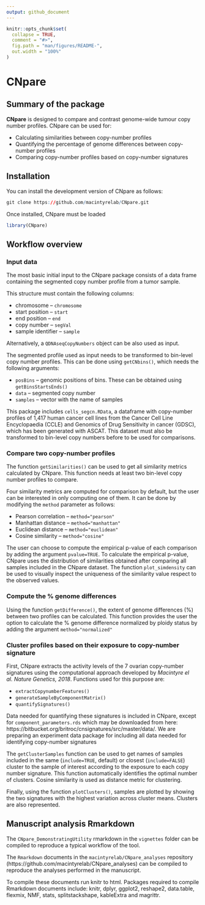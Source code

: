 ```yaml
---
output: github_document
---
```


<!-- README.md is generated from README.Rmd. Please edit that file -->

```r
knitr::opts_chunk$set(
  collapse = TRUE,
  comment = "#>",
  fig.path = "man/figures/README-",
  out.width = "100%"
)
```

# CNpare

## Summary of the package

**CNpare** is designed to compare and contrast genome-wide tumour copy number profiles. CNpare can be used for:

-   Calculating similarities between copy-number profiles
-   Quantifying the percentage of genome differences between copy-number profiles
-   Comparing copy-number profiles based on copy-number signatures

## Installation

You can install the development version of CNpare as follows:
```r
git clone https://github.com/macintyrelab/CNpare.git
```

Once installed, CNpare must be loaded
```r
library(CNpare)
```

## Workflow overview

### Input data

The most basic initial input to the CNpare package consists of a data frame containing the segmented copy number profile from a tumor sample.

This structure must contain the following columns:

-   chromosome -- `chromosome`
-   start position -- `start`
-   end position -- `end`
-   copy number -- `segVal`
-   sample identifier -- `sample`

Alternatively, a `QDNAseqCopyNumbers` object can be also used as input.

The segmented profile used as input needs to be transformed to bin-level copy number profiles. This can be done using `getCNbins()`, which needs the following arguments:

* `posBins` -- genomic positions of bins. These can be obtained using `getBinsStartsEnds()`
* `data` -- segmented copy number
* `samples` -- vector with the name of samples

This package includes `cells_segcn.RData`, a dataframe with copy-number profiles of 1,417 human cancer cell lines from the Cancer Cell Line Encyclopaedia (CCLE) and Genomics of Drug Sensitivity in cancer (GDSC), which has been generated with ASCAT. This dataset must also be transformed to bin-level copy numbers before to be used for comparisons.

### Compare two copy-number profiles

The function `getSimilarities()` can be used to get all similarity metrics calculated by CNpare. This function needs at least two bin-level copy number profiles to compare.

Four similarity metrics are computed for comparison by default, but the user can be interested in only computing one of them. It can be done by modifying the `method` parameter as follows:

-   Pearson correlation -- `method="pearson"`
-   Manhattan distance -- `method="manhattan"`
-   Euclidean distance -- `method="euclidean"`
-   Cosine similarity -- `method="cosine"`

The user can choose to compute the empirical p-value of each comparison by adding the argument `pvalue=TRUE`. To calculate the empirical p-value, CNpare uses the distribution of similarities obtained after comparing all samples included in the CNpare dataset. The function `plot_simdensity` can be used to visually inspect the uniqueness of the similarity value respect to the observed values.

### Compute the % genome differences

Using the function `getDifference()`, the extent of genome differences (%) between two profiles can be calculated. This function provides the user the option to calculate the % genome difference normalized by ploidy status by adding the argument `method="normalized"` 

### Cluster profiles based on their exposure to copy-number signature

First, CNpare extracts the activity levels of the 7 ovarian copy-number signatures using the computational approach developed by *Macintyre el al. Nature Genetics, 2018*. Functions used for this purpose are:

-   `extractCopynumberFeatures()`
-   `generateSampleByComponentMatrix()`
-   `quantifySignatures()`

Data needed for quantifying these signatures is included in CNpare, except for `component_parameters.rds` which may be downloaded from here: https://bitbucket.org/britroc/cnsignatures/src/master/data/. We are preparing an experiment data package for including all data needed for identifying copy-number signatures

The `getClusterSamples` function can be used to get names of samples included in the same (`include=TRUE`, default) or closest (`include=FALSE`) cluster to the sample of interest according to the exposure to each copy number signature. This function automatically identifies the optimal number of clusters. Cosine similarity is used as distance metric for clustering. 

Finally, using the function `plotClusters()`, samples are plotted by showing the two signatures with the highest variation across cluster means. Clusters are also represented.

## Manuscript analysis Rmarkdown

The `CNpare_DemonstratingUtility` rmarkdown in the `vignettes` folder can be compiled to reproduce a typical workflow of the tool.

The `Rmarkdown` documents in the `macintyrelab/CNpare_analyses` repository (https://github.com/macintyrelab/CNpare_analyses) can be compiled to reproduce the analyses performed in the manuscript.

To compile these documents run knitr to html. Packages required to compile Rmarkdown documents include: knitr, dplyr, ggplot2, reshape2, data.table, flexmix, NMF, stats, splitstackshape, kableExtra and magrittr.
